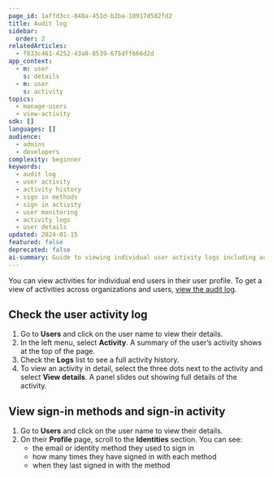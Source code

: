 ```yaml
---
page_id: 1affd3cc-848a-451d-b2ba-18917d582fd2
title: Audit log
sidebar:
  order: 2
relatedArticles:
  - f833c461-4252-43a8-8539-675dff666d2d
app_context:
  - m: user
    s: details
  - m: user
    s: activity
topics:
  - manage-users
  - view-activity
sdk: []
languages: []
audience:
  - admins
  - developers
complexity: beginner
keywords:
  - audit log
  - user activity
  - activity history
  - sign in methods
  - sign in activity
  - user monitoring
  - activity logs
  - user details
updated: 2024-01-15
featured: false
deprecated: false
ai-summary: Guide to viewing individual user activity logs including activity history, sign-in methods, and detailed activity monitoring in Kinde.
---
```


You can view activities for individual end users in their user profile. To get a view of activities across organizations and users, [view the audit log](/manage-users/view-activity/view-audit-log/).

## Check the user activity log

1. Go to **Users** and click on the user name to view their details.
2. In the left menu, select **Activity**. A summary of the user’s activity shows at the top of the page.
3. Check the **Logs** list to see a full activity history.
4. To view an activity in detail, select the three dots next to the activity and select **View details**. A panel slides out showing full details of the activity.

## View sign-in methods and sign-in activity

1. Go to **Users** and click on the user name to view their details.
2. On their **Profile** page, scroll to the **Identities** section. You can see:
   - the email or identity method they used to sign in
   - how many times they have signed in with each method
   - when they last signed in with the method
